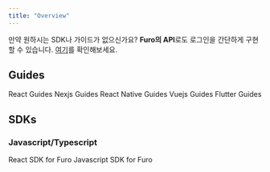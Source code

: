 ```yaml
---
title: "Overview"
---
```


<Note>만약 원하시는 SDK나 가이드가 없으신가요? **Furo의 API**로도 로그인을 간단하게 구현할 수 있습니다. [여기](/api-reference/authentication)를 확인해보세요.</Note>

## Guides

<CardGroup cols={2}>
  <Card title="React" icon="react" href="/sdks/guides/react">
    React Guides
  </Card>
  <Card title="Nextjs" icon="react" href="/sdks/guides/next">
    Nexjs Guides
  </Card>
  <Card title="React-Native" icon="react" href="/sdks/guides/react-native">
    React Native Guides
  </Card>
  <Card title="Vuejs" icon="vuejs" href="/sdks/guides/vue">
    Vuejs Guides
  </Card>
  <Card title="Flutter" icon="google" href="/sdks/guides/flutter">
    Flutter Guides
  </Card>
</CardGroup>

## SDKs

### Javascript/Typescript

<CardGroup cols={2}>
  <Card title="React" icon="react" href="/sdks/react/furoProvider">
    React SDK for Furo
  </Card>
  <Card title="Javascript" icon="js" href="/sdks/javascript/overview">
    Javascript SDK for Furo
  </Card>
</CardGroup>
